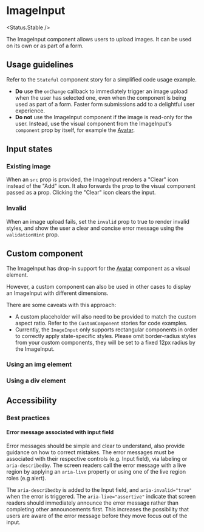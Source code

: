 
# ImageInput

<Status.Stable />

The ImageInput component allows users to upload images. It can be used on its own or as part of a form.

<Story id="forms-imageinput--base" />

<Props />

## Usage guidelines

Refer to the `Stateful` component story for a simplified code usage example.

- **Do** use the `onChange` callback to immediately trigger an image upload when the user has selected one, even when the component is being used as part of a form. Faster form submissions add to a delightful user experience.
- **Do not** use the ImageInput component if the image is read-only for the user. Instead, use the visual component from the ImageInput's `component` prop by itself, for example the [Avatar](Components/Avatar).

## Input states

### Existing image

When an `src` prop is provided, the ImageInput renders a "Clear" icon instead of the "Add" icon. It also forwards the prop to the visual component passed as a prop. Clicking the "Clear" icon clears the input.

<Story id="forms-imageinput--with-image" />

### Invalid

When an image upload fails, set the `invalid` prop to true to render invalid styles, and show the user a clear and concise error message using the `validationHint` prop.

<Story id="forms-imageinput--invalid" />

## Custom component

The ImageInput has drop-in support for the [Avatar](Components/Avatar) component as a visual element.

However, a custom component can also be used in other cases to display an ImageInput with different dimensions.

There are some caveats with this approach:

- A custom placeholder will also need to be provided to match the custom aspect ratio. Refer to the `CustomComponent` stories for code examples.
- Currently, the `ImageInput` only supports rectangular components in order to correctly apply state-specific styles. Please omit border-radius styles from your custom components, they will be set to a fixed 12px radius by the ImageInput.

### Using an img element

<Story id="forms-imageinput--custom-component-img" />

### Using a div element

<Story id="forms-imageinput--custom-component-div" />

## Accessibility

### Best practices

#### Error message associated with input field

Error messages should be simple and clear to understand, also provide guidance on how to correct mistakes.
The error messages must be associated with their respective controls (e.g. Input field), via labeling or `aria-describedby`.
The screen readers call the error message with a live region by applying an `aria-live` property or using one of the live region roles (e.g alert).

The `aria-describedby` is added to the Input field, and `aria-invalid="true"` when the error is triggered.
The `aria-live="assertive"` indicate that screen readers should immediately announce the error message rather than completing other announcements first.
This increases the possibility that users are aware of the error message before they move focus out of the input.
